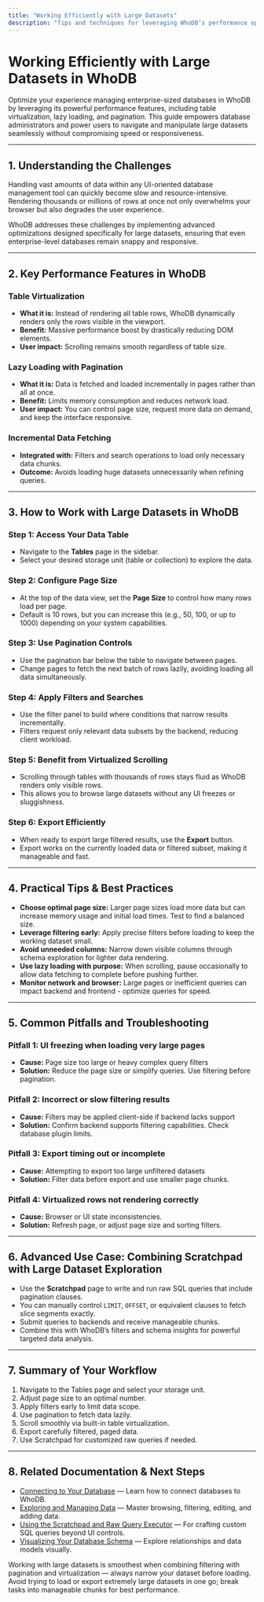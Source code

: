 ```yaml
---
title: "Working Efficiently with Large Datasets"
description: "Tips and techniques for leveraging WhoDB’s performance optimizations, such as table virtualization, lazy loading, and pagination. Best suited for administrators and power users handling enterprise-sized databases."
---
```


# Working Efficiently with Large Datasets in WhoDB

Optimize your experience managing enterprise-sized databases in WhoDB by leveraging its powerful performance features, including table virtualization, lazy loading, and pagination. This guide empowers database administrators and power users to navigate and manipulate large datasets seamlessly without compromising speed or responsiveness.

---

## 1. Understanding the Challenges

Handling vast amounts of data within any UI-oriented database management tool can quickly become slow and resource-intensive. Rendering thousands or millions of rows at once not only overwhelms your browser but also degrades the user experience.

WhoDB addresses these challenges by implementing advanced optimizations designed specifically for large datasets, ensuring that even enterprise-level databases remain snappy and responsive.

---

## 2. Key Performance Features in WhoDB

### Table Virtualization

- **What it is:** Instead of rendering all table rows, WhoDB dynamically renders only the rows visible in the viewport.
- **Benefit:** Massive performance boost by drastically reducing DOM elements.
- **User impact:** Scrolling remains smooth regardless of table size.

### Lazy Loading with Pagination

- **What it is:** Data is fetched and loaded incrementally in pages rather than all at once.
- **Benefit:** Limits memory consumption and reduces network load.
- **User impact:** You can control page size, request more data on demand, and keep the interface responsive.

### Incremental Data Fetching

- **Integrated with:** Filters and search operations to load only necessary data chunks.
- **Outcome:** Avoids loading huge datasets unnecessarily when refining queries.

---

## 3. How to Work with Large Datasets in WhoDB

### Step 1: Access Your Data Table
- Navigate to the **Tables** page in the sidebar.
- Select your desired storage unit (table or collection) to explore the data.

### Step 2: Configure Page Size
- At the top of the data view, set the **Page Size** to control how many rows load per page.
- Default is 10 rows, but you can increase this (e.g., 50, 100, or up to 1000) depending on your system capabilities.

### Step 3: Use Pagination Controls
- Use the pagination bar below the table to navigate between pages.
- Change pages to fetch the next batch of rows lazily, avoiding loading all data simultaneously.

### Step 4: Apply Filters and Searches
- Use the filter panel to build where conditions that narrow results incrementally.
- Filters request only relevant data subsets by the backend, reducing client workload.

### Step 5: Benefit from Virtualized Scrolling
- Scrolling through tables with thousands of rows stays fluid as WhoDB renders only visible rows.
- This allows you to browse large datasets without any UI freezes or sluggishness.

### Step 6: Export Efficiently
- When ready to export large filtered results, use the **Export** button.
- Export works on the currently loaded data or filtered subset, making it manageable and fast.

---

## 4. Practical Tips & Best Practices

- **Choose optimal page size:** Larger page sizes load more data but can increase memory usage and initial load times. Test to find a balanced size.
- **Leverage filtering early:** Apply precise filters before loading to keep the working dataset small.
- **Avoid unneeded columns:** Narrow down visible columns through schema exploration for lighter data rendering.
- **Use lazy loading with purpose:** When scrolling, pause occasionally to allow data fetching to complete before pushing further.
- **Monitor network and browser:** Large pages or inefficient queries can impact backend and frontend - optimize queries for speed.

---

## 5. Common Pitfalls and Troubleshooting

### Pitfall 1: UI freezing when loading very large pages
- **Cause:** Page size too large or heavy complex query filters
- **Solution:** Reduce the page size or simplify queries. Use filtering before pagination.

### Pitfall 2: Incorrect or slow filtering results
- **Cause:** Filters may be applied client-side if backend lacks support
- **Solution:** Confirm backend supports filtering capabilities. Check database plugin limits.

### Pitfall 3: Export timing out or incomplete
- **Cause:** Attempting to export too large unfiltered datasets
- **Solution:** Filter data before export and use smaller page chunks.

### Pitfall 4: Virtualized rows not rendering correctly
- **Cause:** Browser or UI state inconsistencies.
- **Solution:** Refresh page, or adjust page size and sorting filters.

---

## 6. Advanced Use Case: Combining Scratchpad with Large Dataset Exploration

- Use the **Scratchpad** page to write and run raw SQL queries that include pagination clauses.
- You can manually control `LIMIT`, `OFFSET`, or equivalent clauses to fetch slice segments exactly.
- Submit queries to backends and receive manageable chunks.
- Combine this with WhoDB’s filters and schema insights for powerful targeted data analysis.

---

## 7. Summary of Your Workflow

1. Navigate to the Tables page and select your storage unit.
2. Adjust page size to an optimal number.
3. Apply filters early to limit data scope.
4. Use pagination to fetch data lazily.
5. Scroll smoothly via built-in table virtualization.
6. Export carefully filtered, paged data.
7. Use Scratchpad for customized raw queries if needed.

---

## 8. Related Documentation & Next Steps

- [Connecting to Your Database](../essential-workflows/connecting-to-your-database) — Learn how to connect databases to WhoDB.
- [Exploring and Managing Data](../essential-workflows/exploring-and-managing-data) — Master browsing, filtering, editing, and adding data.
- [Using the Scratchpad and Raw Query Executor](../ai-and-natural-language/scratchpad-and-raw-sql) — For crafting custom SQL queries beyond UI controls.
- [Visualizing Your Database Schema](../essential-workflows/visualizing-your-database-schema) — Explore relationships and data models visually.

<Tip>
Working with large datasets is smoothest when combining filtering with pagination and virtualization — always narrow your dataset before loading.
</Tip>

<Warning>
Avoid trying to load or export extremely large datasets in one go; break tasks into manageable chunks for best performance.
</Warning>
